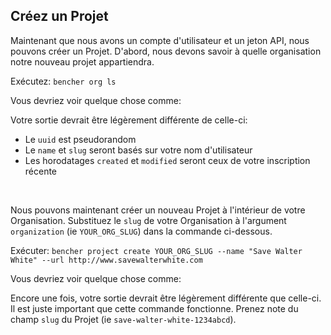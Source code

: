 
## Créez un Projet

Maintenant que nous avons un compte d'utilisateur et un jeton API, nous pouvons créer un Projet.
D'abord, nous devons savoir à quelle organisation notre nouveau projet appartiendra.

Exécutez: `bencher org ls`

Vous devriez voir quelque chose comme:

<QSOrgLsOutput />

Votre sortie devrait être légèrement différente de celle-ci:
- Le `uuid` est pseudorandom
- Le `name` et `slug` seront basés sur votre nom d'utilisateur
- Les horodatages `created` et `modified` seront ceux de votre inscription récente

<br />

Nous pouvons maintenant créer un nouveau Projet à l'intérieur de votre Organisation.
Substituez le `slug` de votre Organisation à l'argument `organization` (ie `YOUR_ORG_SLUG`) dans la commande ci-dessous.

Exécuter: `bencher project create YOUR_ORG_SLUG --name "Save Walter White" --url http://www.savewalterwhite.com`

Vous devriez voir quelque chose comme:

<QSProjectCreateOutput />

Encore une fois, votre sortie devrait être légèrement différente que celle-ci.
Il est juste important que cette commande fonctionne.
Prenez note du champ `slug` du Projet (ie `save-walter-white-1234abcd`).